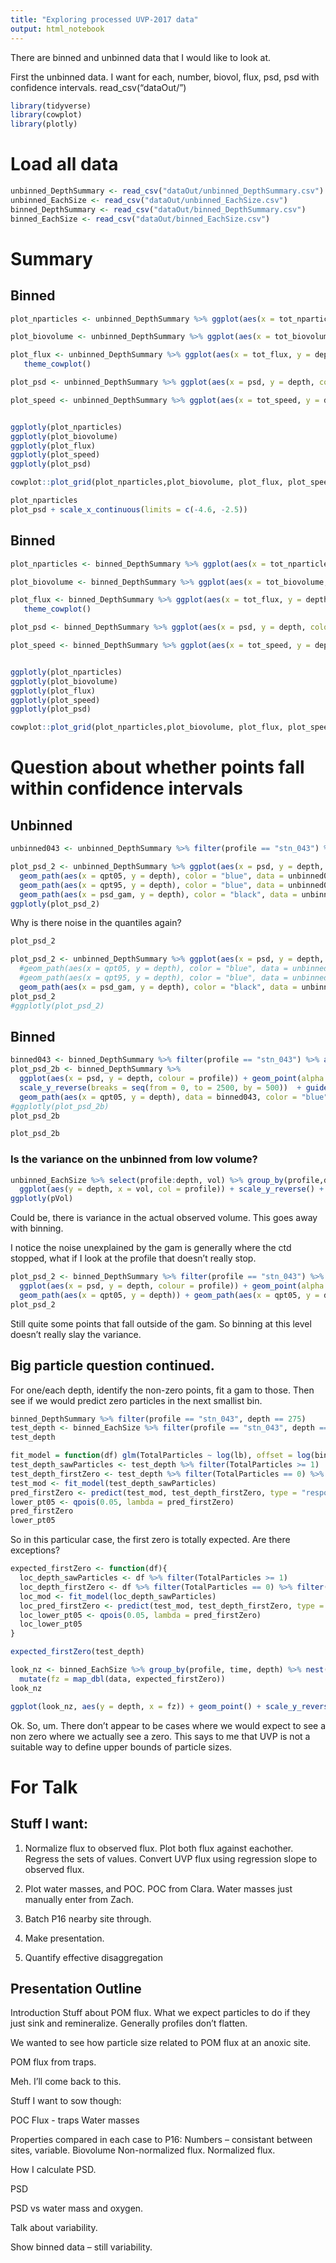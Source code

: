 ```yaml
---
title: "Exploring processed UVP-2017 data"
output: html_notebook
---
```


There are binned and unbinned data that I would like to look at.

First the unbinned data. I want for each, number, biovol, flux, psd,
psd with confidence intervals.
read_csv("dataOut/")

```r
library(tidyverse)
library(cowplot)
library(plotly)
```


# Load all data
```r
unbinned_DepthSummary <- read_csv("dataOut/unbinned_DepthSummary.csv")
unbinned_EachSize <- read_csv("dataOut/unbinned_EachSize.csv")
binned_DepthSummary <- read_csv("dataOut/binned_DepthSummary.csv")
binned_EachSize <- read_csv("dataOut/binned_EachSize.csv")
```

# Summary

## Binned
```r
plot_nparticles <- unbinned_DepthSummary %>% ggplot(aes(x = tot_nparticles, y = depth, colour = profile)) + geom_point(alpha = 0.5, size = 1) + scale_y_reverse() + scale_x_log10() + guides(colour = FALSE) + labs(x = "#Particles/L") + theme_cowplot()

plot_biovolume <- unbinned_DepthSummary %>% ggplot(aes(x = tot_biovolume, y = depth, colour = profile)) + geom_point(alpha = 0.5, size = 1) + scale_y_reverse() + scale_x_log10() + guides(colour = FALSE) + labs(x = "Unadjusted Biovolume (mass units/L)")+ theme_cowplot()

plot_flux <- unbinned_DepthSummary %>% ggplot(aes(x = tot_flux, y = depth, colour = profile)) + geom_point(alpha = 0.5, size = 1) + scale_y_reverse() + scale_x_log10() + guides(colour = FALSE) + labs(x = "Unadjusted Flux (units/m^2/day)")+
   theme_cowplot()

plot_psd <- unbinned_DepthSummary %>% ggplot(aes(x = psd, y = depth, colour = profile)) + geom_point(alpha = 0.5, size = 1, shape = 21, fill = "black", stroke = 1) + scale_y_reverse()  + guides(colour = FALSE) + labs(x = "Particle Size Distribution Slope") + theme_cowplot()

plot_speed <- unbinned_DepthSummary %>% ggplot(aes(x = tot_speed, y = depth, colour = profile)) + geom_point(alpha = 0.5, size = 1) + scale_y_reverse() + scale_x_log10() + guides(colour = FALSE) + labs(x = "Unadjusted Flux Weighted Sinking Speed (m/d)") + theme_cowplot()


ggplotly(plot_nparticles)
ggplotly(plot_biovolume)
ggplotly(plot_flux)
ggplotly(plot_speed)
ggplotly(plot_psd)

cowplot::plot_grid(plot_nparticles,plot_biovolume, plot_flux, plot_speed, plot_psd) #%>% ggplotly()
```

```r
plot_nparticles
plot_psd + scale_x_continuous(limits = c(-4.6, -2.5))
```

## Binned
```r
plot_nparticles <- binned_DepthSummary %>% ggplot(aes(x = tot_nparticles, y = depth, colour = profile)) + geom_point(alpha = 0.5, size = 1) + scale_y_reverse(breaks = seq(from = 0, to = 2500, by = 100)) + scale_x_log10() + guides(colour = FALSE) + labs(x = "#Particles/L") + theme_cowplot()

plot_biovolume <- binned_DepthSummary %>% ggplot(aes(x = tot_biovolume, y = depth, colour = profile)) + geom_point(alpha = 0.5, size = 1) + scale_y_reverse() + scale_x_log10() + guides(colour = FALSE) + labs(x = "Unadjusted Biovolume (mass units/L)")+ theme_cowplot()

plot_flux <- binned_DepthSummary %>% ggplot(aes(x = tot_flux, y = depth, colour = profile)) + geom_point(alpha = 0.5, size = 1) + scale_y_reverse() + scale_x_log10() + guides(colour = FALSE) + labs(x = "Unadjusted Flux (units/m^2/day)")+
   theme_cowplot()

plot_psd <- binned_DepthSummary %>% ggplot(aes(x = psd, y = depth, colour = profile)) + geom_point(alpha = 0.5, size = 1, shape = 21, fill = "black") + scale_y_reverse()  + guides(colour = FALSE) + labs(x = "Particle Size Distribution Slope") + theme_cowplot()

plot_speed <- binned_DepthSummary %>% ggplot(aes(x = tot_speed, y = depth, colour = profile)) + geom_point(alpha = 0.5, size = 1) + scale_y_reverse() + scale_x_log10() + guides(colour = FALSE) + labs(x = "Unadjusted Flux Weighted Sinking Speed (m/d)") + theme_cowplot()


ggplotly(plot_nparticles)
ggplotly(plot_biovolume)
ggplotly(plot_flux)
ggplotly(plot_speed)
ggplotly(plot_psd)

cowplot::plot_grid(plot_nparticles,plot_biovolume, plot_flux, plot_speed, plot_psd) #%>% ggplotly()

```

# Question about whether points fall within confidence intervals

## Unbinned

```r
unbinned043 <- unbinned_DepthSummary %>% filter(profile == "stn_043") %>% arrange(depth)
```


```r
plot_psd_2 <- unbinned_DepthSummary %>% ggplot(aes(x = psd, y = depth, colour = profile)) + geom_point(alpha = 0.5, size = 2, shape = 21, fill = "gray") + scale_y_reverse()  + guides(colour = FALSE) + labs(x = "Particle Size Distribution Slope", y = "Depth (m)") + theme_cowplot() + 
  geom_path(aes(x = qpt05, y = depth), color = "blue", data = unbinned043) +
  geom_path(aes(x = qpt95, y = depth), color = "blue", data = unbinned043) +
  geom_path(aes(x = psd_gam, y = depth), color = "black", data = unbinned043)
ggplotly(plot_psd_2)
```
Why is there noise in the quantiles again?

```r
plot_psd_2
```

```r
plot_psd_2 <- unbinned_DepthSummary %>% ggplot(aes(x = psd, y = depth, colour = profile)) + geom_point(alpha = 0.5, size = 2, shape = 21, fill = "gray") + scale_y_reverse()  + guides(colour = FALSE) + labs(x = "Particle Size Distribution Slope", y = "Depth (m)") + theme_cowplot() + 
  #geom_path(aes(x = qpt05, y = depth), color = "blue", data = unbinned043) +
  #geom_path(aes(x = qpt95, y = depth), color = "blue", data = unbinned043) +
  geom_path(aes(x = psd_gam, y = depth), color = "black", data = unbinned043)
plot_psd_2
#ggplotly(plot_psd_2)
```

## Binned
```r
binned043 <- binned_DepthSummary %>% filter(profile == "stn_043") %>% arrange(depth)
plot_psd_2b <- binned_DepthSummary %>%
  ggplot(aes(x = psd, y = depth, colour = profile)) + geom_point(alpha = 0.5, size = 2, shape = 21, fill = "black") +
  scale_y_reverse(breaks = seq(from = 0, to = 2500, by = 500))  + guides(colour = FALSE) + labs(x = "Particle Size Distribution Slope", y = "Depth (m)") + theme_cowplot() + 
  geom_path(aes(x = qpt05, y = depth), data = binned043, color = "blue")  + geom_path(aes(x = qpt95, y = depth), data = binned043, color = "blue")
#ggplotly(plot_psd_2b)
plot_psd_2b
```

```r
plot_psd_2b
```


### Is the variance on the unbinned from low volume?

```r
unbinned_EachSize %>% select(profile:depth, vol) %>% group_by(profile,depth) %>% summarize(vol = first(vol)) %>% 
  ggplot(aes(y = depth, x = vol, col = profile)) + scale_y_reverse() + geom_point() + theme_cowplot() -> pVol
ggplotly(pVol)
```
Could be, there is variance in the actual observed volume. This goes away with binning.

I notice the noise unexplained by the gam is generally where the ctd stopped, what if I look at the profile that doesn't really stop.

```r
plot_psd_2 <- binned_DepthSummary %>% filter(profile == "stn_043") %>%
  ggplot(aes(x = psd, y = depth, colour = profile)) + geom_point(alpha = 0.5, size = 1) + scale_y_reverse()  + guides(colour = FALSE) + labs(x = "Particle Size Distribution Slope") + theme_cowplot() + 
  geom_path(aes(x = qpt05, y = depth)) + geom_path(aes(x = qpt05, y = depth)) + geom_path(aes(x = qpt95, y = depth))
plot_psd_2
```

Still quite some points that fall outside of the gam. So binning at this level doesn't really slay the variance.

## Big particle question continued.
For one/each depth, identify the non-zero points, fit a gam to those.
Then see if we would predict zero particles in the next smallist bin.

```r
binned_DepthSummary %>% filter(profile == "stn_043", depth == 275)
test_depth <- binned_EachSize %>% filter(profile == "stn_043", depth == 275)
test_depth
```


```r
fit_model = function(df) glm(TotalParticles ~ log(lb), offset = log(binsize * vol), data = df, family = "poisson")
test_depth_sawParticles <- test_depth %>% filter(TotalParticles >= 1)
test_depth_firstZero <- test_depth %>% filter(TotalParticles == 0) %>% filter(lb == max(lb))
test_mod <- fit_model(test_depth_sawParticles)
pred_firstZero <- predict(test_mod, test_depth_firstZero, type = "response")
lower_pt05 <- qpois(0.05, lambda = pred_firstZero)
pred_firstZero
lower_pt05
```

So in this particular case, the first zero is totally expected. Are there exceptions?

```r
expected_firstZero <- function(df){
  loc_depth_sawParticles <- df %>% filter(TotalParticles >= 1)
  loc_depth_firstZero <- df %>% filter(TotalParticles == 0) %>% filter(lb == max(lb))
  loc_mod <- fit_model(loc_depth_sawParticles)
  loc_pred_firstZero <- predict(test_mod, test_depth_firstZero, type = "response")
  loc_lower_pt05 <- qpois(0.05, lambda = pred_firstZero)
  loc_lower_pt05
}

expected_firstZero(test_depth)
```


```r
look_nz <- binned_EachSize %>% group_by(profile, time, depth) %>% nest() %>% 
  mutate(fz = map_dbl(data, expected_firstZero))
look_nz
```

```r
ggplot(look_nz, aes(y = depth, x = fz)) + geom_point() + scale_y_reverse()
```

Ok. So, um. There don't appear to be cases where we would expect to see a non zero where we actually see a zero.
This says to me that UVP is not a suitable way to define upper bounds of particle sizes.

# For Talk
## Stuff I want:
 1) Normalize flux to observed flux.
 Plot both flux against eachother. Regress the sets of values. Convert UVP flux using regression slope to observed flux.
 2) Plot water masses, and POC. 
 POC from Clara.
 Water masses just manually enter from Zach.
 3) Batch P16 nearby site through.
 4) Make presentation.
 
 5) Quantify effective disaggregation
 
## Presentation Outline
Introduction
 Stuff about POM flux.
 What we expect particles to do if they just sink and remineralize.
 Generally profiles don't flatten.
 
 We wanted to see how particle size related to POM flux at an anoxic site. 
 
 POM flux from traps.
 
 Meh. I'll come back to this.
 
 Stuff I want to sow though:
 
 POC
 Flux - traps
 Water masses
 
 Properties compared in each case to P16:
 Numbers -- consistant between sites, variable. 
 Biovolume
 Non-normalized flux.
 Normalized flux.
 
 How I calculate PSD.
 
 PSD
 
 PSD vs water mass and oxygen.
 
 Talk about variability.
 
 Show binned data -- still variability.
 
 
